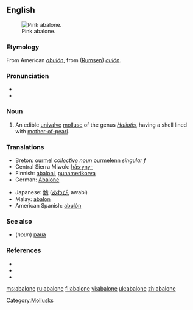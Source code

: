 ==English==
[[Image:Pinkabalone_300.jpg|thumb|right|Pink abalone.]]
===Etymology===
From American {{S.}} ''[[abulón]]'', from {{Ohlo.}} ([[Rumsen]]) ''[[aulón]]''.

===Pronunciation===
* {{IPA|/æbəˈləʊni/}}
* {{audio|en-us-abalone.ogg|Audio (US)}}

===Noun===
{{en-noun}}
# {{zoology}} An edible [[univalve]] [[mollusc]] of the genus ''[[Haliotis]]'', having a shell lined with [[mother-of-pearl]].

===Translations===
{{trans-top|edible univalve mollusc}}
*Breton: [[ourmel]] ''collective noun'' [[ourmelenn]] ''singular f''
*Central Sierra Miwok: [[hásˑyny-]]
*Finnish: [[abaloni]], [[punamerikorva]]
*German: [[Abalone]]
{{trans-mid}}
*Japanese: [[鮑]] ([[あわび]], awabi)
*Malay: [[abalon]]
*American Spanish: [[abulón]]
{{trans-bottom}}

===See also===
* (''noun'') [[paua]]

===References===
{{wikisource1911Enc|Abalone}}
{{pedialite|Abalone}}
* {{R:American Heritage 2000|abalone}}
* {{R:Dictionary.com|abalone}}
* {{R:WordNet 2003|abalone}}

[[Category:Mollusks]]

[[ms:abalone]]
[[ru:abalone]]
[[fi:abalone]]
[[vi:abalone]]
[[uk:abalone]]
[[zh:abalone]]